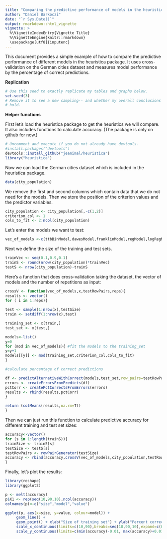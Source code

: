 ```yaml
---
title: "Comparing the predictive performance of models in the heuristica package"
author: "Daniel Barkoczi"
date: "`r Sys.Date()`"
output: rmarkdown::html_vignette
vignette: >
  %\VignetteIndexEntry{Vignette Title}
  %\VignetteEngine{knitr::rmarkdown}
  \usepackage[utf8]{inputenc}
---
```


This document provides a simple example of how to compare the predictive performance of different models in the heuristica package. It uses cross-validation on the German cities dataset and measures model performance by the percentage of correct predictions.

**Replication**

```r
# Use this seed to exactly replicate my tables and graphs below.
set.seed(3)
# Remove it to see a new sampling-- and whether my overall conclusions still
# hold.

```
**Helper functions**

First let's load the heuristica package to get the heuristics we will compare.  It also includes functions to calculate accuracy.  (The package is only on github for now.)

```r
# Uncomment and execute if you do not already have devtools.
#install.packages("devtools") 
devtools::install_github("jeanimal/heuristica")
library("heuristica")
```

Now we can load the German cities dataset which is included in the heuristica package.

```r
data(city_population)
```

We remove the first and second columns which contain data that we do not need for the models.
Then we store the position of the criterion values and the predictor variables.
```r
city_population <- city_population[,-c(1,2)]
criterion_col <- 1
cols_to_fit <- 2:ncol(city_population)
```
Let's enter the models we want to test:
```r
vec_of_models <-c(ttbBinModel,dawesModel,franklinModel,regModel,logRegModel)
```
Next we define the size of the training and test sets.
```r
trainVec <- seq(0.1,0.9,0.1)
trainS <- round(nrow(city_population)*trainVec)
testS <- nrow(city_population)-trainS
```
Here's a function that does cross-validation taking the dataset, the vector of models and the number of repetitions as input:
```r
crossV <- function(vec_of_models,x,testRowPairs,reps){
results <- vector()
for ( i in 1:reps){
  
test <- sample(1:nrow(x),testSize)
train <- setdiff(1:nrow(x),test)

training_set <- x[train,]
test_set <- x[test,]

models<-list()
y=0
for (mod in vec_of_models){ #fit the models to the training_set
y=y+1
models[[y]] <- mod(training_set,criterion_col,cols_to_fit)  
}  

#calculate percentage of correct predictions

df <- predictAlternativeWithCorrect(models,test_set,row_pairs=testRowPairs)
errors <- createErrorsFromPredicts(df)
pctCorr <- createPctCorrectsFromErrors(errors)
results <- rbind(results,pctCorr)
}

return (colMeans(results,na.rm=T))  
}  
```
Then we can just run this function to calculate predictive accuracy for different training and test set sizes:
```r
accuracy<-vector()
for (s in 1:length(trainS)){
trainSize <- trainS[s]
testSize <- testS[s]
testRowPairs <- rowPairGenerator(testSize)
accuracy <- rbind(accuracy,crossV(vec_of_models,city_population,testRowPairs,10))
}
```
Finally, let's plot the results:
```r
library(reshape)
library(ggplot2)

p <- melt(accuracy)
p$X1 <- rep(seq(10,90,10),ncol(accuracy))
colnames(p)<-c("size","model","value")

ggplot(p, aes(x=size, y=value, colour=model)) + 
     geom_line() +
     geom_point() + xlab("Size of training set") + ylab("Percent correct")+
     scale_x_continuous(limits=c(10,90),breaks=seq(10,90,10),expand=c(0.01,0.01)) +
     scale_y_continuous(limits=c(min(accuracy)-0.01, max(accuracy)+0.01),breaks=seq(0.6,0.8, 0.1),expand=c(0.01,0.01))

```
